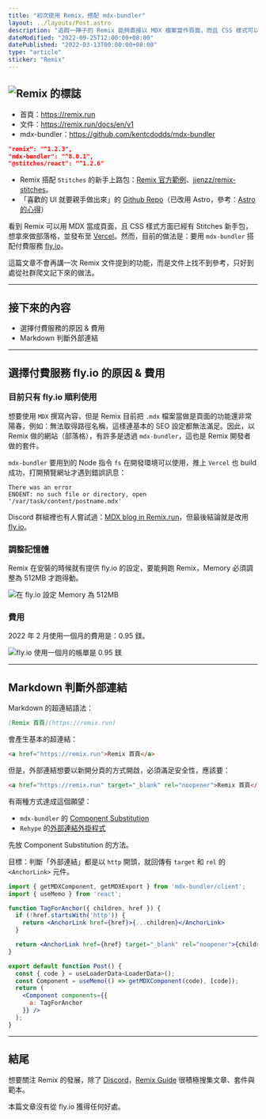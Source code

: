 ```yaml
---
title: "初次使用 Remix，搭配 mdx-bundler"
layout: ../layouts/Post.astro
description: "追蹤一陣子的 Remix 能夠直接以 MDX 檔案當作頁面，而且 CSS 樣式可以用 Stitches 輔助，就開始用來製作部落格。然而，以為可以簡單用 Vercel 發布網頁，卻過於陽春，而改用 mdx-bundler 又遭遇無法在 Vercel 使用的狀況，只好改用付費服務 fly.io。"
dateModified: "2022-09-25T12:00:00+08:00"
datePublished: "2022-03-13T00:00:00+08:00"
type: "article"
sticker: "Remix"
---
```

## ![Remix 的標誌](/images/remix-with-mdx-bundler/sticker.svg)

- 首頁：https://remix.run
- 文件：https://remix.run/docs/en/v1
- mdx-bundler：https://github.com/kentcdodds/mdx-bundler

```json
"remix": "^1.2.3",
"mdx-bundler": "^8.0.1",
"@stitches/react": "^1.2.6"
```

- Remix 搭配 `Stitches` 的新手上路包：[Remix 官方範例](https://github.com/remix-run/remix/tree/main/examples/stitches)、[jjenzz/remix-stitches](https://github.com/jjenzz/remix-stitches)。
- 「喜歡的 UI 就要親手做出來」的 [Github Repo](https://github.com/ymcheung/build-ui-deno-astro)（已改用 Astro，參考：[Astro 的心得](/moment-with-astro)）

看到 Remix 可以用 MDX 當成頁面，且 CSS 樣式方面已經有 Stitches 新手包，想拿來做部落格，並發布至 [Vercel](https://vercel.com)。然而，目前的做法是：要用 `mdx-bundler` 搭配付費服務 [fly.io](https://fly.io)。

這篇文章不會再講一次 Remix 文件提到的功能，而是文件上找不到參考，只好到處從社群爬文記下來的做法。

---

## 接下來的內容

- 選擇付費服務的原因 & 費用
- Markdown 判斷外部連結

---

## 選擇付費服務 fly.io 的原因 & 費用

### 目前只有 fly.io 順利使用

想要使用 `MDX` 撰寫內容，但是 Remix 目前把 `.mdx` 檔案當做是頁面的功能還非常陽春，例如：無法取得路徑名稱，這樣連基本的 SEO 設定都無法滿足。因此，以 Remix 做的網站（部落格），有許多是透過 `mdx-bundler`，這也是 Remix 開發者做的套件。

`mdx-bundler` 要用到的 Node 指令 `fs` 在開發環境可以使用，推上 `Vercel` 也 build 成功，打開預覽網址才遇到錯誤訊息：

```shell
There was an error
ENOENT: no such file or directory, open '/var/task/content/postname.mdx'
```

Discord 群組裡也有人嘗試過：[MDX blog in Remix.run](https://blog.oldweb2.com/remix-mdx-blog)，但最後結論就是改用 [fly.io](https://fly.io)。

### 調整記憶體

Remix 在安裝的時候就有提供 fly.io 的設定，要能夠跑 Remix，Memory 必須調整為 512MB 才跑得動。

![在 fly.io 設定 Memory 為 512MB](/images/remix-with-mdx-bundler/flyIoMemory.webp)

### 費用

2022 年 2 月使用一個月的費用是：0.95 鎂。

![fly.io 使用一個月的帳單是 0.95 鎂](/images/remix-with-mdx-bundler/flyIoInvoice.webp)

---

## Markdown 判斷外部連結

Markdown 的超連結語法：

```markdown
[Remix 首頁](https://remix.run)
```

會產生基本的超連結：

```html
<a href="https://remix.run">Remix 首頁</a>
```

但是，外部連結想要以新開分頁的方式開啟，必須滿足安全性，應該要：

```html
<a href="https://remix.run" target="_blank" rel="noopener">Remix 首頁</a>
```

有兩種方式達成這個願望：

- `mdx-bundler` 的 [Component Substitution](https://github.com/kentcdodds/mdx-bundler#component-substitution)
- `Rehype` 的[外部連結外掛程式](https://github.com/rehypejs/rehype-external-links)

先放 Component Substitution 的方法。

目標：判斷「外部連結」都是以 `http` 開頭，就回傳有 `target` 和 `rel` 的 `<AnchorLink>` 元件。

```jsx
import { getMDXComponent, getMDXExport } from 'mdx-bundler/client';
import { useMemo } from 'react';

function TagForAnchor({ children, href }) {
  if (!href.startsWith('http')) {
    return <AnchorLink href={href}>{...children}</AnchorLink>
  }

  return <AnchorLink href={href} target="_blank" rel="noopener">{children}</AnchorLink>
}

export default function Post() {
  const { code } = useLoaderData<LoaderData>();
  const Component = useMemo(() => getMDXComponent(code), [code]);
  return (
    <Component components={{
      a: TagForAnchor
    }} />
  );
}
```

---

## 結尾

想要關注 Remix 的發展，除了 [Discord](https://rmx.as/discord)，[Remix Guide](https://remix.guide) 很積極搜集文章、套件與範本。

本篇文章沒有從 fly.io 獲得任何好處。
